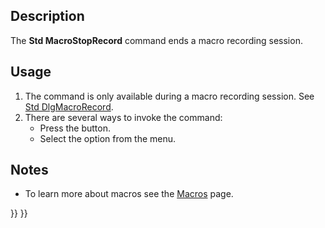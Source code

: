<languages/>

{{VeryImportantMessage|Obsolete ({{VersionPlus|0.22}}).}}

{{Docnav
|
|
|[[Std_Macro_Menu|Std Macro Menu]]
|IconL=
|IconR=
|IconC=Freecad.svg
}}

{{GuiCommand
|Name=Std MacroStopRecord
|MenuLocation=Macro → Stop macro recording
|Workbenches=All
|SeeAlso=[[Std_DlgMacroRecord|Std DlgMacroRecord]]
}}

==Description==

The '''Std MacroStopRecord''' command ends a macro recording session.

==Usage==

# The command is only available during a macro recording session. See [[Std_DlgMacroRecord|Std DlgMacroRecord]].
# There are several ways to invoke the command:
#* Press the {{Button|[[Image:Std_MacroStopRecord.svg|16px]] [[Std_MacroStopRecord|Std MacroStopRecord]]}} button.
#* Select the {{MenuCommand|Macro → [[Image:Std_MacroStopRecord.svg|16px]] Stop macro recording}} option from the menu.

==Notes==

* To learn more about macros see the [[Macros]] page.


{{Docnav
|
|
|[[Std_Macro_Menu|Std Macro Menu]]
|IconL=
|IconR=
|IconC=Freecad.svg
}}

{{Std Base navi{{#translation:}}}}
{{Userdocnavi{{#translation:}}}}